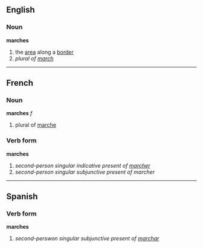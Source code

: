 ==English==
{{wikipedia}}
===Noun===
'''marches'''
# the [[area]] along a [[border]]
# ''plural of [[march]]''

----

==French==
===Noun===
'''marches''' ''f''

# plural of [[marche]]

===Verb form===
'''marches'''

# ''second-person singular indicative present of [[marcher]]''
# ''second-person singular subjunctive present of marcher''

----

==Spanish==
===Verb form===
'''marches'''

# ''second-perswon singular subjunctive present of [[marchar]]''